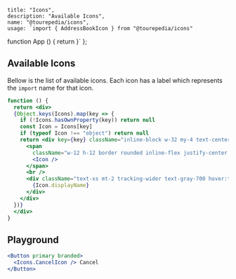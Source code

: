 
    title: "Icons",
    description: "Available Icons",
    name: "@tourepedia/icons",
    usage: `import { AddressBookIcon } from "@tourepedia/icons"
function App () {
  return <AddressBookIcon />
}`
};



## Available Icons

Bellow is the list of available icons. Each icon has a label which represents the `import` name for that icon.

```jsx preview=true
function () {
  return <div>
  {Object.keys(Icons).map(key => {
    if (!Icons.hasOwnProperty(key)) return null
    const Icon = Icons[key]
    if (typeof Icon !== "object") return null
    return <div key={key} className="inline-block w-32 my-4 text-center">
      <span
        className="w-12 h-12 border rounded inline-flex justify-center items-center">
        <Icon />
      </span>
      <br />
      <div className="text-xs mt-2 tracking-wider text-gray-700 hover:text-gray-900">
        {Icon.displayName}
      </div>
    </div>
  })}
  </div>
}
```

## Playground

```jsx live=true
<Button primary branded>
  <Icons.CancelIcon /> Cancel
</Button>
```
